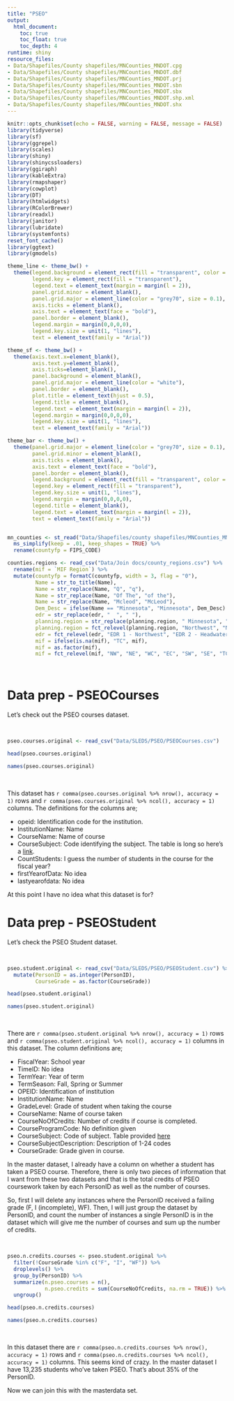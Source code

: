 ```yaml
---
title: "PSEO"
output:
  html_document:
    toc: true
    toc_float: true
    toc_depth: 4
runtime: shiny
resource_files:
- Data/Shapefiles/County shapefiles/MNCounties_MNDOT.cpg
- Data/Shapefiles/County shapefiles/MNCounties_MNDOT.dbf
- Data/Shapefiles/County shapefiles/MNCounties_MNDOT.prj
- Data/Shapefiles/County shapefiles/MNCounties_MNDOT.sbn
- Data/Shapefiles/County shapefiles/MNCounties_MNDOT.sbx
- Data/Shapefiles/County shapefiles/MNCounties_MNDOT.shp.xml
- Data/Shapefiles/County shapefiles/MNCounties_MNDOT.shx
---
```


```r
knitr::opts_chunk$set(echo = FALSE, warning = FALSE, message = FALSE)
library(tidyverse)
library(sf)
library(ggrepel)
library(scales)
library(shiny)
library(shinycssloaders)
library(ggiraph)
library(kableExtra)
library(rmapshaper)
library(cowplot)
library(DT)
library(htmlwidgets)
library(RColorBrewer)
library(readxl)
library(janitor)
library(lubridate)
library(systemfonts)
reset_font_cache()
library(ggtext)
library(gmodels)
```

```r
theme_line <- theme_bw() +
  theme(legend.background = element_rect(fill = "transparent", color = "transparent"),
        legend.key = element_rect(fill = "transparent"),
        legend.text = element_text(margin = margin(l = 2)),
        panel.grid.minor = element_blank(),
        panel.grid.major = element_line(color = "grey70", size = 0.1),
        axis.ticks = element_blank(),
        axis.text = element_text(face = "bold"),
        panel.border = element_blank(),
        legend.margin = margin(0,0,0,0),
        legend.key.size = unit(1, "lines"),
        text = element_text(family = "Arial"))

theme_sf <- theme_bw() +
  theme(axis.text.x=element_blank(),
        axis.text.y=element_blank(),
        axis.ticks=element_blank(),
        panel.background = element_blank(),
        panel.grid.major = element_line(color = "white"),
        panel.border = element_blank(),
        plot.title = element_text(hjust = 0.5),
        legend.title = element_blank(),
        legend.text = element_text(margin = margin(l = 2)),
        legend.margin = margin(0,0,0,0),
        legend.key.size = unit(1, "lines"),
        text = element_text(family = "Arial"))

theme_bar <- theme_bw() +
  theme(panel.grid.major = element_line(color = "grey70", size = 0.1),
        panel.grid.minor = element_blank(),
        axis.ticks = element_blank(),
        axis.text = element_text(face = "bold"),
        panel.border = element_blank(),
        legend.background = element_rect(fill = "transparent", color = "transparent"),
        legend.key = element_rect(fill = "transparent"),
        legend.key.size = unit(1, "lines"),
        legend.margin = margin(0,0,0,0),
        legend.title = element_blank(),
        legend.text = element_text(margin = margin(l = 2)),
        text = element_text(family = "Arial"))


mn_counties <- st_read("Data/Shapefiles/county shapefiles/MNCounties_MNDOT.shp", quiet = TRUE) %>%
  ms_simplify(keep = .01, keep_shapes = TRUE) %>%
  rename(countyfp = FIPS_CODE)

counties.regions <- read_csv("Data/Join docs/county_regions.csv") %>%
  rename(mif = `MIF Region`) %>%
  mutate(countyfp = formatC(countyfp, width = 3, flag = "0"),
         Name = str_to_title(Name),
         Name = str_replace(Name, "Q", "q"),
         Name = str_replace(Name, "Of The", "of the"),
         Name = str_replace(Name, "Mcleod", "McLeod"),
         Dem_Desc = ifelse(Name == "Minnesota", "Minnesota", Dem_Desc) ,
         edr = str_replace(edr, "  ", " "),
         planning.region = str_replace(planning.region, " Minnesota", ""),
         planning.region = fct_relevel(planning.region, "Northwest", "Northeast", "Central", "Seven County Mpls-St Paul", "Southwest", "Southeast"),
         edr = fct_relevel(edr, "EDR 1 - Northwest", "EDR 2 - Headwaters", "EDR 3 - Arrowhead", "EDR 4 - West Central", "EDR 5 - North Central", "EDR 6E- Southwest Central", "EDR 6W- Upper Minnesota Valley", "EDR 7E- East Central", "EDR 7W- Central", "EDR 8 - Southwest", "EDR 9 - South Central", "EDR 10 - Southeast", "EDR 11 - 7 County Twin Cities", "Minnesota"),
         mif = ifelse(is.na(mif), "TC", mif),
         mif = as.factor(mif),
         mif = fct_relevel(mif, "NW", "NE", "WC", "EC", "SW", "SE", "TC"))

```

<br>

# Data prep - PSEOCourses

Let's check out the PSEO courses dataset.

<br>

```r
pseo.courses.original <- read_csv("Data/SLEDS/PSEO/PSEOCourses.csv")

head(pseo.courses.original)

names(pseo.courses.original)
```

<br>

This dataset has `r comma(pseo.courses.original %>% nrow(), accuracy = 1)` rows and `r comma(pseo.courses.original %>% ncol(), accuracy = 1)` columns. The definitions for the columns are;

* opeid: Identification code for the institution.
* InstitutionName: Name
* CourseName: Name of course
* CourseSubject: Code identifying the subject. The table is long so here's a [link](https://sleds.mn.gov/dataDictionary/4792).
* CountStudents: I guess the number of students in the course for the fiscal year?
* firstYearofData: No idea
* lastyearofdata: No idea

At this point I have no idea what this dataset is for?

# Data prep - PSEOStudent

Let's check the PSEO Student dataset.


<br>

```r
pseo.student.original <- read_csv("Data/SLEDS/PSEO/PSEOStudent.csv") %>%
  mutate(PersonID = as.integer(PersonID),
         CourseGrade = as.factor(CourseGrade))

head(pseo.student.original)

names(pseo.student.original)
```

<br>

There are `r comma(pseo.student.original %>% nrow(), accuracy = 1)` rows and `r comma(pseo.student.original %>% ncol(), accuracy = 1)` columns in this dataset. The column definitions are;

* FiscalYear: School year
* TimeID: No idea
* TermYear: Year of term
* TermSeason: Fall, Spring or Summer
* OPEID: Identification of institution
* InstitutionName: Name
* GradeLevel: Grade of student when taking the course
* CourseName: Name of course taken
* CourseNoOfCredits: Number of credits if course is completed.
* CourseProgramCode: No definition given
* CourseSubject: Code of subject. Table provided [here](https://sleds.mn.gov/dataDictionary/4792)
* CourseSubjectDescription: Description of 1-24 codes
* CourseGrade: Grade given in course.

In the master dataset, I already have a column on whether a student has taken a PSEO course. Therefore, there is only two pieces of information that I want from these two datasets and that is the total credits of PSEO coursework taken by each PersonID as well as the number of courses. 

So, first I will delete any instances where the PersonID received a failing grade (F, I (incomplete), WF). Then, I will just group the dataset by PersonID, and count the number of instances a single PersonID is in the dataset which will give me the number of courses and sum up the number of credits. 

<br>

```r
pseo.n.credits.courses <- pseo.student.original %>%
  filter(!CourseGrade %in% c("F", "I", "WF")) %>%
  droplevels() %>%
  group_by(PersonID) %>%
  summarize(n.pseo.courses = n(),
            n.pseo.credits = sum(CourseNoOfCredits, na.rm = TRUE)) %>%
  ungroup()

head(pseo.n.credits.courses)

names(pseo.n.credits.courses)
```

<br>

In this dataset there are `r comma(pseo.n.credits.courses %>% nrow(), accuracy = 1)` rows and `r comma(pseo.n.credits.courses %>% ncol(), accuracy = 1)` columns. This seems kind of crazy. In the master dataset I have 13,235 students who've taken PSEO. That's about 35% of the PersonID. 

Now we can join this with the masterdata set.

<br>

